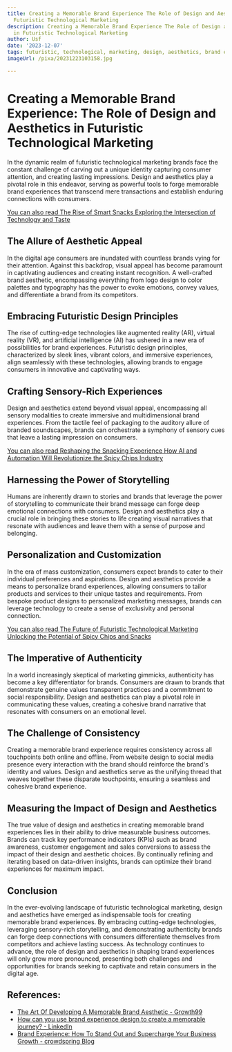 ```yaml
---
title: Creating a Memorable Brand Experience The Role of Design and Aesthetics in
  Futuristic Technological Marketing
description: Creating a Memorable Brand Experience The Role of Design and Aesthetics
  in Futuristic Technological Marketing
author: Usf
date: '2023-12-07'
tags: futuristic, technological, marketing, design, aesthetics, brand experience
imageUrl: /pixa/20231223103158.jpg

---
```

# Creating a  Memorable Brand Experience: The Role of Design and Aesthetics in Futuristic Technological Marketing

In the dynamic realm of futuristic  technological marketing brands face the constant challenge of carving out a unique identity capturing consumer  attention, and creating lasting impressions. Design and aesthetics play a pivotal role  in this endeavor, serving as powerful tools  to forge memorable brand experiences that transcend mere transactions  and establish enduring connections with consumers.

[You can also read The Rise of Smart Snacks Exploring the  Intersection of Technology and Taste](The%20Rise%20of%20Smart%20Snacks%20Exploring%20the%20Intersection%20of%20Technology%20and%20Taste)


## The Allure of Aesthetic Appeal

In the  digital age  consumers are inundated with countless brands vying for their attention. Against this backdrop, visual  appeal has become paramount in captivating audiences and creating instant recognition. A well-crafted brand aesthetic, encompassing everything from logo design to color  palettes and typography has the power to evoke emotions, convey values, and differentiate a brand from its competitors.

## Embracing Futuristic Design  Principles

The rise of cutting-edge technologies like augmented reality (AR), virtual reality (VR), and  artificial intelligence (AI) has ushered in a new era of possibilities for brand experiences. Futuristic design principles,  characterized by sleek  lines, vibrant colors, and immersive experiences, align seamlessly with these technologies, allowing brands to engage consumers in innovative and captivating ways.

##  Crafting Sensory-Rich Experiences

Design and aesthetics extend  beyond visual appeal, encompassing  all sensory modalities  to create immersive and multidimensional brand experiences.  From the tactile feel of packaging to the auditory allure  of branded soundscapes, brands can orchestrate a symphony of  sensory cues  that leave a lasting impression on consumers.

[You can also read Reshaping the Snacking Experience How  AI and Automation Will  Revolutionize the Spicy Chips Industry](Reshaping%20the%20Snacking%20Experience%20How%20AI%20and%20Automation%20Will%20Revolutionize%20the%20Spicy%20Chips%20Industry)


## Harnessing the Power of Storytelling

Humans are inherently drawn to stories and brands that leverage  the power of storytelling to communicate their brand message can forge deep emotional connections  with consumers. Design and aesthetics play a crucial role in bringing these stories to life creating visual narratives that resonate with audiences  and leave them  with a sense of purpose and  belonging.

## Personalization  and Customization

In the era of mass customization, consumers expect brands  to cater  to  their individual preferences and aspirations.  Design and aesthetics  provide a means to  personalize brand experiences,  allowing consumers  to tailor products and services to their unique tastes and requirements. From bespoke product designs to personalized marketing messages, brands can leverage technology to create a sense of exclusivity and personal connection.

[You  can  also read The Future  of Futuristic Technological Marketing  Unlocking the  Potential of Spicy Chips and  Snacks](The%20Future%20of%20Futuristic%20Technological%20Marketing%20Unlocking%20the%20Potential%20of%20Spicy%20Chips%20and%20Snacks)


## The Imperative of Authenticity

In a world increasingly  skeptical of marketing gimmicks,  authenticity has become a key differentiator for brands. Consumers are drawn to brands that demonstrate genuine values transparent practices and  a commitment to social responsibility. Design and aesthetics  can play a pivotal role in communicating these values, creating a  cohesive brand narrative that resonates with consumers on an emotional level.

## The Challenge of Consistency

Creating a memorable brand experience requires consistency across all touchpoints both online and offline. From website design  to social media presence every interaction with the brand should reinforce the brand's identity and values. Design and aesthetics  serve as the  unifying thread that weaves together these disparate touchpoints, ensuring a seamless and cohesive brand experience.

## Measuring the  Impact  of Design and Aesthetics

The true value of design and aesthetics in creating  memorable brand experiences lies in their ability to drive measurable business outcomes. Brands can track key performance  indicators (KPIs) such as brand awareness,  customer engagement and sales conversions to assess the impact of their design and aesthetic choices. By continually refining and iterating based  on data-driven insights, brands can  optimize their brand experiences for maximum impact.

## Conclusion

In the ever-evolving landscape of futuristic technological marketing, design and aesthetics have emerged as indispensable tools for creating  memorable brand experiences. By embracing cutting-edge technologies, leveraging sensory-rich storytelling, and demonstrating authenticity  brands can forge deep  connections  with consumers differentiate themselves from competitors  and achieve lasting success. As technology continues  to  advance, the role of design and aesthetics in shaping brand experiences will only grow more pronounced, presenting both challenges and  opportunities for brands seeking to captivate and retain consumers in the digital age.

## References:
- [The Art Of Developing A Memorable Brand Aesthetic - Growth99](https://growth99.com/the-art-of-developing-a-memorable-brand-aesthetic/)
- [How can you use brand experience design to create a memorable journey? - LinkedIn](https://www.linkedin.com/advice/1/how-can-you-use-brand-experience-design-create-memorable-dhqsc)
- [Brand Experience: How To Stand Out and Supercharge Your Business Growth - crowdspring Blog](https://www.crowdspring.com/blog/brand-experience/)
